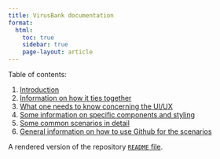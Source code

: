 ```yaml
---
title: VirusBank documentation
format:
  html:
    toc: true
    sidebar: true
    page-layout: article
---
```


Table of contents:

1. [Introduction](/docs/introduction.qmd)
2. [Information on how it ties together](/docs/internals.qmd)
3. [What one needs to know concerning the UI/UX](docs/ui-ux.qmd)
3. [Some information on specific components and styling](/docs/ui-ux.qmd)
4. [Some common scenarios in detail](/docs/scenarios.qmd)
5. [General information on how to use Github for the scenarios](docs/use-github.qmd)


A rendered version of the repository [`README` file](/docs/readme.qmd).
 
